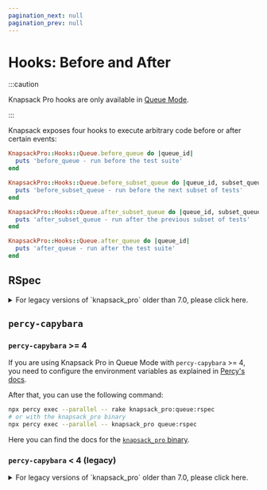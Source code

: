 ```yaml
---
pagination_next: null
pagination_prev: null
---
```



# Hooks: Before and After

:::caution

Knapsack Pro hooks are only available in [Queue Mode](../overview/index.mdx#queue-mode-dynamic-split).

:::

Knapsack exposes four hooks to execute arbitrary code before or after certain events:

```ruby
KnapsackPro::Hooks::Queue.before_queue do |queue_id|
  puts 'before_queue - run before the test suite'
end

KnapsackPro::Hooks::Queue.before_subset_queue do |queue_id, subset_queue_id|
  puts 'before_subset_queue - run before the next subset of tests'
end

KnapsackPro::Hooks::Queue.after_subset_queue do |queue_id, subset_queue_id|
  puts 'after_subset_queue - run after the previous subset of tests'
end

KnapsackPro::Hooks::Queue.after_queue do |queue_id|
  puts 'after_queue - run after the test suite'
end
```

## RSpec

<details>
  <summary>For legacy versions of `knapsack_pro` older than 7.0, please click here.</summary>

  If you use Knapsack Pro in Queue Mode with RSpec hooks:

  ```ruby
  before(:suite) { ... }
  after(:suite) { ... }
  ```

  Then you need to start using Queue Mode hooks:

  ```ruby
  KnapsackPro::Hooks::Queue.before_queue { ... }
  KnapsackPro::Hooks::Queue.after_queue { ... }
  ```

  Otherwise, Knapsack Pro would call `before(:suite)` and `after(:suite)` for each batch of tests fetched from the Queue API.

  For example, what follows are the hooks run with two batches of tests:

  ```
  before_queue

  # First batch of tests from Knapsack Pro API
  before :suite
  first_spec.rb
  second_spec.rb
  after :suite

  # Second batch of tests from Knapsack Pro API
  before :suite
  third_spec.rb
  fourth_spec.rb
  after :suite

  after_queue
  ```

  Here are examples of how to define hooks properly so that they are called only once:

  <Tabs>
    <TabItem value="junit-formatter" label="Before suite hook" default>
      ```ruby title="spec_helper.rb"
      before_suite_block = proc {
        puts 'RSpec before suite hook called only once'
      }

      unless KnapsackPro::Config::Env.queue_recording_enabled?
        RSpec.configure do |config|
          config.before(:suite) do
            before_suite_block.call
            puts 'Run this only when not using Knapsack Pro Queue Mode'
          end
        end
      end

      KnapsackPro::Hooks::Queue.before_queue do |queue_id|
        before_suite_block.call
        puts 'Run this only when using Knapsack Pro Queue Mode'
        puts 'This code is executed within the context of RSpec before(:suite) hook'
      end
      ```
    </TabItem>
    <TabItem value="json-formatter" label="After suite hook">
      ```ruby title="spec_helper.rb"
      after_suite_block = proc {
        puts 'after suite hook called only once'
      }

      unless KnapsackPro::Config::Env.queue_recording_enabled?
        RSpec.configure do |config|
          config.after(:suite) do
            after_suite_block.call
            puts 'Run this only when not using Knapsack Pro Queue Mode'
          end
        end
      end

      KnapsackPro::Hooks::Queue.after_queue do |queue_id|
        after_suite_block.call
        puts 'Run this only when using Knapsack Pro Queue Mode'
        puts "This code is executed outside of the RSpec after(:suite) hook context because it's " +
          "impossible to determine which after(:suite) is the last one to execute until it's executed."
      end
      ```
    </TabItem>
  </Tabs>
</details>

## `percy-capybara`

### `percy-capybara` >= 4

If you are using Knapsack Pro in Queue Mode with `percy-capybara` >= 4, you need to configure the environment variables as explained in [Percy's docs](https://docs.percy.io/docs/parallel-test-suites#section-manual-configuration-with-environment-variables).

After that, you can use the following command:

```bash
npx percy exec --parallel -- rake knapsack_pro:queue:rspec
# or with the knapsack_pro binary
npx percy exec --parallel -- knapsack_pro queue:rspec
```

Here you can find the docs for the [`knapsack_pro` binary](cookbook.md#use-the-knapsack-pro-binary).

### `percy-capybara` < 4 (legacy)

<details>
  <summary>For legacy versions of `knapsack_pro` older than 7.0, please click here.</summary>

  If you are using Knapsack Pro in Queue Mode with `percy-capybara` < 4 and RSpec, replace:

  ```ruby
  before(:suite) { Percy::Capybara.initialize_build }
  after(:suite) { Percy::Capybara.finalize_build }
  ```

  with:

  ```ruby
  KnapsackPro::Hooks::Queue.before_queue { |queue_id| Percy::Capybara.initialize_build }
  KnapsackPro::Hooks::Queue.after_queue { |queue_id| Percy::Capybara.finalize_build }
  ```

  Otherwise, Knapsack Pro would call `before(:suite)` and `after(:suite)` for each batch of tests fetched from the Queue API.
</details>
